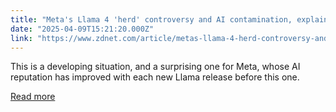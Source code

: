 ```yaml
---
title: "Meta's Llama 4 'herd' controversy and AI contamination, explained"
date: "2025-04-09T15:21:20.000Z"
link: "https://www.zdnet.com/article/metas-llama-4-herd-controversy-and-ai-contamination-explained/"
---
```


This is a developing situation, and a surprising one for Meta, whose AI reputation has improved with each new Llama release before this one.

[Read more](https://www.zdnet.com/article/metas-llama-4-herd-controversy-and-ai-contamination-explained/)
